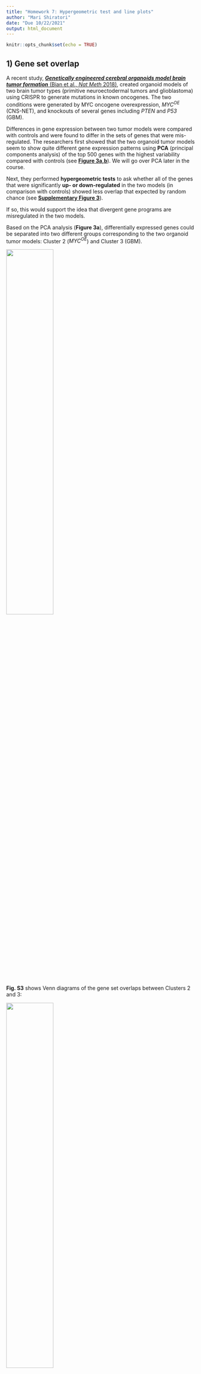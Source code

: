 ```yaml
---
title: "Homework 7: Hypergeometric test and line plots"
author: "Mari Shiratori"
date: "Due 10/22/2021"
output: html_document
---
```


```r
knitr::opts_chunk$set(echo = TRUE)
```


## 1) Gene set overlap

A recent study, [***Genetically engineered cerebral organoids model brain tumor formation*** (Bian et al., *Nat Meth* 2018)](https://www.nature.com/articles/s41592-018-0070-7),
created organoid models of two brain tumor types (primitive neuroectodermal
tumors and glioblastoma) using CRISPR to generate mutations in known oncogenes. 
The two conditions were generated by MYC oncogene overexpression, *MYC^OE^* (CNS-NET), and knockouts of several genes including *PTEN* and *P53* (GBM).

Differences in gene expression between two tumor models were compared with controls
and were found to differ in the sets of genes that were mis-regulated. 
The researchers first showed that the two organoid tumor models seem to show quite different
gene expression patterns using **PCA** (principal components analysis) of the top 500
genes with the highest variability compared with controls (see [**Figure 3a,b**](https://www.nature.com/articles/s41592-018-0070-7/figures/3)). 
We will go over PCA later in the course.

Next, they performed **hypergeometric tests** to ask whether all of the genes that 
were significantly **up- or down-regulated** in the two models (in comparison with 
controls) showed less overlap that expected by random chance (see [**Supplementary Figure 3**](https://www.nature.com/articles/s41592-018-0070-7/figures/9)).

If so, this would support the idea that divergent gene programs are misregulated 
in the two models.

Based on the PCA analysis (**Figure 3a**), differentially expressed genes could be separated into two different groups corresponding to the two organoid tumor models: Cluster 2 (*MYC^OE^*) and Cluster 3 (GBM).

![](HW7_data/Bian_Fig3a.png){width=50%}

**Fig. S3** shows Venn diagrams of the gene set overlaps between Clusters 2 and 3:

![](HW7_data/Bian_FigS3a.png){width=50%}

Your question is whether the differentially expressed genes in these two clusters overlap by **less** than expected by chance. Here we will focus on just the **up-regulated genes**. How will you set up the problem?


### a) Expected gene set overlap based on independence

In total, 4034 genes were up-regulated in at least one of the organoid tumor models (vs. controls). The rest of the numbers you will need are shown in the Venn diagrams in Fig. S3. A framework for organizing the data has been set up below to help get you started.

```r
## Up-regulated genes ======================================================== #
## 4034 genes up-regulated in either experiment (vs control)

 ol.obs =  92        # overlap
 A = 2155 + 92       # total size of Cluster 2 (Set A = bigger set)
 B = 203 + 92        # total size of Cluster 3 (Set B = smaller set)
 N = 4034      # total genes up-regulated in both experiments
# 
# # What is the expected overlap based on the null hypothesis of independence?
# Pr[A∩B]=Pr[A]∗Pr[B] 
 
 ol.exp = (A * B) / N
 ol.exp
```


### b) Hypergeometric test

Find a p-value for the observed overlap with a hypergeometric test using `dhyper` and `pyhper`. Remember, you are looking for less overlap than expected between the two sets (is this the lower tail or the upper tail?).

First, look up the documentation on these functions.
```r
?phyper()
# phyper(q, m, n, k, lower.tail = TRUE, log.p = FALSE)
# dhyper(x, m, n, k, log = FALSE)
# x and q is the observed overlap
# m is the number of set A
# n is the number of not Set A
# k is the number of set B 
```

Here are some additional tips to help you figure out how to parameterize the functions:

+ $x$: this is the observed overlap
+ $m$: pick one gene set, call this Set A
+ $n$: this is the total number of genes NOT in Set A (out of all the up-regulated genes)
+ $k$: the other set (Set B)
  +  Note that the maximum possible size of the overlap would be the total size of the smaller gene set (which cluster is that here?)
  + It does not really matter which set you choose to use for $m$ or $k$; the p-value will be the same either way.

```r
## p-value using hypergeometric test ========================================= #

# using CDF function
phyper(ol.obs, A, N - A, B, lower.tail = TRUE)

# using PDF function setting range to 0 to ol.obs because we want the lower tail.
sum(dhyper(0:ol.obs, B, N - B, A ))
```


### c) Fisher's Exact Test

The hypergeometric test is equivalent to a one-tailed Fisher's test (but it is 
actually more efficient in R). Use a Fisher's test to make the same comparison as above. Here are some helpful hints:

+ You want to perform a one-sided test for more extreme values than the ones observed, given all possible combinations of values "conditioned on fixed margins" (which tail are you looking for here?).
+ Make a contingency table: orientation is arbitrary, but by convention put the categories "of interest" first.
  + Put the overlap in the top left cell (*a*, a.k.a. $x_{11}$).
  + Put the remainder of the A and B sets (minus the overlap) in the right (*b*, $x_{12}$) and bottom left (*c*, $x_{21}$) cells.
  + Put the remainder of the up-regulated genes in (*d*, $x_{22}$).

```r
## with Fisher's exact test ================================================== #
A.not.B = A - ol.obs
B.not.A = B - ol.obs
N.not.AB = N - B - A.not.B
contingency.table = rbind(c(ol.obs, A.not.B),
                          c(B.not.A, N.not.AB))
rownames(contingency.table) = c("cluster2","not.cluster2")
colnames(contingency.table) = c("cluster3","not.cluster3")
contingency.table

fisher.test(contingency.table)
```

### d) How do the p-values compare?

```r
# The P values for the hypergeometric test are smaller than with the exact Fisher's test. 
```


## 2) Line plots: Mean, SD, SEM

Please read the short article *Error bars (Nat Meth 2013)* provided with this assignment.

### a) What is the difference between the standard error (SEM) of the mean and standard deviation?  
```r
# SEM takes the sample size into account and reflects the uncertainty in the mean, while standard deviation reflects the spread of the population and predict the range of the dataset. 

```

### b) What are some common misconceptions about interpreting error bars?
```r
# SEM bars that don't overlap could have differences that are statistically insignificant because the sample size is too small for example. 
# Confidence intervals do not contain the mean of a new sample set from the same population with the same CI% chance. 
# SEM, SD, and CI error bars are not interchangeable and the appropriate error bar should be chosen for different types of data.


```

## 3) Cancer metabolism

In the paper [***Metabolic competition in the tumor microenvironment is a driver of cancer progression*** (Chang et al., *Cell* 2015)](https://www.ncbi.nlm.nih.gov/pmc/articles/PMC4864363/), the authors use mouse models to demonstrate that in cancers, T cells are metabolically restricted by tumor glucose consumption, ultimately allowing tumor progression. The authors use line graphs in **Figure 4B**:

![](HW7_data/Chang_Fig4B.png){width=60%}

### a) What question were the researchers trying to answer in this Figure?
```r
# How do different blockade antibody/isotype treatments affect tumor growth over time post transplantation of tumors into mice?.
```

### b) How many replicates were performed, and what do the error bars represent?
```r
# Perpendicular diameters of the same tumor with the Standard error of the mean of 3+ independent experiments
```

### c) Do you think this an appropriate way to represent the data? Why or why not, and how would you try to represent them?
```r
# If the data points are only of different measurements of the same tumor then no, this is not an appropriate way to represent the data. The data points should be an average of diameters of independent tumors, preferably in different animals that underwent the same treatment, but at least in different tumors within the same animal. The data are also very difficult to distinguish. Perhaps a series of boxplots would better showcase the result they are trying to state. 
```
    

## 4) Spindle dynamics in evolution

The paper [***Stoichiometric interactions explain spindle dynamics and scaling across 100 million years of nematode evolution*** (Farhadifar et al., *eLife* 2020)](https://elifesciences.org/articles/55877) explores spindle dynamics in *C. elegans* using a combination of imaging methods and QTL mapping of intercross lines. Below is reproduced Figure 3 from this article:

![](HW7_data/Farhadifar_Fig3.jpg){width=80%}

### a) What question were the researchers trying to answer in this figure?
```r
# What are the genetic determinants of the final spindle length?
```

### b) Panels C and D

About how many data points are there for each line? What do the error bars represent? Would you change anything about the way the data are represented?
```r
# They are looking at 1454 data points, or there are 500 data points because there are 500 replicates being simulated. The error bars represent the standard deviation, but i think SEM error bars would have made more sense because while sd measures spread from the mean, sem looks at uncertainty in the estimate of the mean which seems like a better metric for the data they are trying to represent.
```

### c) Panels E and F

What is being plotted? What do the shaded areas represent, and why do you think the researchers chose to display the variation in their measurements in this way? Would you have done anything differently?
```r
# They are trying to plot spindle length over time in two groups treated with different RNAis (E and F) compared to control. The shaded regions are the standard deviations of the mean which are the solid lines. I think that the authors plotted this variation with a ribbon plot to be able to show that the different treatments overlap with their controls over time at some points over the timeline. I think that using SEM instead of SD would have made more sense since their Ns are not very large. 
```


## 5) Line plots with SD or SEM

How would you plot similar graphs in R showing SD or SEM? The dataset "HW7_data.csv" contains eight replicate measurements across 20 timepoints (0-190 seconds) for a control and a treatment condition. The data are the raw (non-normalized) values used to generate the plots in Figure 6A from 
[Cipriani et al., eLife 2021](https://elifesciences.org/articles/60833).

### a) Calculate the mean, SD, SEM

Load the dataset and use the `dplyr` package to reformat it as follows:

+ Group the data by treatment and time (hint: use `group_by()`).
+ Add 3 new columns to the data frame containing group summaries for the mean, SEM, and SD (hint: use `summarise()`).
+ Add 4 new columns containing the upper and lower limits for the SEM and the SD.
  
```r
library(dplyr)
library(gmodels)

HW7_data = read.csv("./HW7_data/HW7_data.csv", stringsAsFactors = TRUE)



n <- 8
mean <- mean 
s <- 18.5

margin <- qt(0.975,df=n-1)*s/sqrt(n)

grouped_HW7 <- HW7_data %>%
  group_by(TREATMENT, time) %>%
  summarise(mean = mean(Values), sd = sd(Values), sem = (sd(Values)/sqrt(8))) %>%
  mutate(sd_upper = mean + sd,
         sd_lower = mean - sd,
         sem_upper = mean + sem,
         sem_lower = mean - sem)


grouped_HW7


```
    

### b) Line plot with discrete error bars showing SD

Use `ggplot2` to create a line graph to plot the mean, with discrete error bars representing the standard deviation.

+ Map the data to time (x-axis) and mean (y-axis), and use color to indicate the treatment.
+ Use a line for the geom layer.
+ Add the error bars using `geom_errorbar()` (look this up to see how to add the upper and lower boundaries). Don't forget to map the color to the treatment.
+ Add axis labels for the time (in seconds) and the values (as "Relative fluorescence").

```r
library(ggplot2)

ggplot(data = grouped_HW7, mapping = aes(time, mean, color = TREATMENT)) +
  geom_line() +
  geom_errorbar(aes(ymin = sd_lower, ymax = sd_upper, color = TREATMENT)) +
  labs(x = "time (sec)", y = "relative fluorescence")

```


### c) Line plot with shaded regions showing SEM

Use `ggplot2` to create a line graph to plot the mean, with a shaded area representing the standard error of the mean. This plot will use almost the exact same code as the last graph, except you will use `geom_ribbon()` to display the upper and lower bounds of the SEM.
      
```r

ggplot(data = grouped_HW7, mapping = aes(time, mean, color = TREATMENT)) +
  geom_line() +
  geom_ribbon(aes(ymin = sem_lower, ymax = sem_upper, fill = TREATMENT), alpha = 0.3) +
  labs(x = "time (sec)", y = "relative fluorescence")

```


### d) Which representation do you think is most effective for these data? What would you choose to do?
```r
# The second graph with the standard error of the mean surrounding the mean is a more effective way of showing this data because it is aesthetically cleaner looking and doesn't have large overlapping error bars that could obscure the effect. 
```


